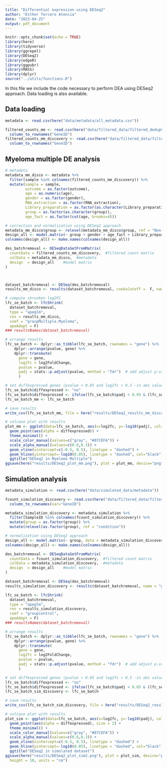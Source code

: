 ```yaml
---
title: "Differential expression using DESeq2"
author: "Esther Tercero Atencia"
date: "2023-04-25"
output: pdf_document
---
```


```r
knitr::opts_chunk$set(echo = TRUE)
library(here)
library(tidyverse)
library(ggrepel)
library(DESeq2)
library(edgeR)
library(ggpubr)
library(MASS)
library(dplyr)
source("../utils/functions.R")
```

In this file we include the code necessary to perform DEA using DESeq2 approach. Data loading is also available.

## Data loading

```r
metadata <- read.csv(here("data/metadata/all_metadata.csv"))

filtered_counts_mm <- read.csv(here("data/filtered_data/filtered_dedupCounts_mm.csv")) %>% 
  column_to_rownames("GeneID")
filtered_counts_mm_discovery <- read.csv(here("data/filtered_data/filtered_mm_discovery.csv")) %>% 
  column_to_rownames("GeneID")

```

## Myeloma multiple DE analysis

```r
# metadata
metadata_mm_disco <- metadata %>% 
  filter(sample %in% colnames(filtered_counts_mm_discovery)) %>%
  mutate(sample = sample,
         outcome = as.factor(outcome),
         age = as.numeric(age),
         gender = as.factor(gender),
         RNA_extraction = as.factor(RNA_extraction),
         Library_preparation = as.factor(as.character(Library_preparation)),
         group = as.factor(as.character(group)),
         age_fact = as.factor(cut(age, breaks=4)))
```


```r
# correction and normalization using DESeq2 approach
metadata_mm_disco$group <- relevel(metadata_mm_disco$group, ref = "Non-Cancer")
design_all <- model.matrix(~ group + gender + age_fact + Library_preparation, data = metadata_mm_disco) 
colnames(design_all) <- make.names(colnames(design_all))

des_batchremoval <- DESeqDataSetFromMatrix(
  countData = filtered_counts_mm_discovery,  #filtered count matrix
  colData = metadata_mm_disco,  #metadata
  design  = design_all    #model matrix 
)



dataset_batchremoval <- DESeq(des_batchremoval)
results_mm_disco <- results(dataset_batchremoval, cooksCutoff =  F, name = "groupMultiple.Myeloma")

# compute shrunken log2FC
lfc_se_batch <- lfcShrink(
  dataset_batchremoval,
  type = "apeglm",
  res = results_mm_disco,
  coef = "groupMultiple.Myeloma",
  apeAdapt = F)
### resultsNames(dataset_batchremoval)

# arrange results
lfc_se_batch <- dplyr::as_tibble(lfc_se_batch, rownames = "gene") %>%
    dplyr::arrange(pvalue, gene) %>%
    dplyr::transmute(
      gene = gene,
      log2fc = log2FoldChange,
      pvalue = pvalue,
      padj = stats::p.adjust(pvalue, method = "fdr")  # add adjust p-values
      )

# set diffexpressed genes (pvalue < 0.05 and log2fc > 0.5 -in abs value-)
lfc_se_batch$diffexpressed <- "no"
lfc_se_batch$diffexpressed <- ifelse(lfc_se_batch$padj < 0.05 & (lfc_se_batch$log2fc > 0.5 | lfc_se_batch$log2fc < -0.5) , "yes", "no")
lfc_se_batch_mm <- lfc_se_batch

# save results  
write_csv(lfc_se_batch_mm, file = here("results/DESeq2_results_mm_discovery.csv"))

# volcano plot with results
plot_mm <- ggplot(data=lfc_se_batch, aes(x=log2fc, y=-log10(padj), col=diffexpressed)) + 
  geom_point(aes(alpha = diffexpressed)) +
  theme_minimal() +
  scale_color_manual(values=c("gray", "#87CEFA")) +
  scale_alpha_manual(values=c(0.6,0.3)) +
  geom_vline(xintercept=c(-0.5, 0.5), linetype = "dashed") +
  geom_hline(yintercept=-log10(0.05), linetype = "dashed", col="black")+
  ggtitle("DESeq2 in Myeloma Multiple")
ggsave(here("results/DESeq2_plot_mm.png"), plot = plot_mm, device="png", dpi=600, bg = "white")
```


## Simulation analysis

```r
metadata_simulation <- read.csv(here("data/simulated_data/metadata"))

fcount_simulation_discovery <- read.csv(here("data/filtered_data/filtered_sim_discovery.csv")) %>% 
  column_to_rownames(var="GeneID")

metadata_simulation_discovery <- metadata_simulation %>% 
  filter(SampleID %in% colnames(fcount_simulation_discovery)) %>%
  mutate(group = as.factor(group)) %>%
  mutate(relevel(as.factor(group), ref = "condition"))
```

```r
# normalization using DESeq2 approach
design_all <- model.matrix(~ group, data = metadata_simulation_discovery) 
colnames(design_all) <- make.names(colnames(design_all))

des_batchremoval <- DESeqDataSetFromMatrix(
  countData = fcount_simulation_discovery,  #filtered count matrix
  colData = metadata_simulation_discovery,  #metadata
  design  = design_all    #model matrix 
)

dataset_batchremoval <- DESeq(des_batchremoval)
results_simulation_discovery <- results(dataset_batchremoval, name = "groupcontrol")

lfc_se_batch <- lfcShrink(
  dataset_batchremoval,
  type = "apeglm",
  res = results_simulation_discovery,
  coef = "groupcontrol",
  apeAdapt = F)
### resultsNames(dataset_batchremoval)

# arrange results
lfc_se_batch <- dplyr::as_tibble(lfc_se_batch, rownames = "gene") %>%
    dplyr::arrange(pvalue, gene) %>%
    dplyr::transmute(
      gene = gene,
      log2fc = log2FoldChange,
      pvalue = pvalue,
      padj = stats::p.adjust(pvalue, method = "fdr")  # add adjust p-values
      )

# set diffexpressed genes (pvalue < 0.05 and log2fc > 0.5 -in abs value-)
lfc_se_batch$diffexpressed <- "no"
lfc_se_batch$diffexpressed <- ifelse(lfc_se_batch$padj < 0.05 & (lfc_se_batch$log2fc > 0.5 | lfc_se_batch$log2fc < -0.5) , "yes", "no")
lfc_se_batch_sim_discovery <- lfc_se_batch

# save results
write_csv(lfc_se_batch_sim_discovery, file = here("results/DESeq2_results_sim_discovery.csv"))

# volcano plot with results
plot_sim <- ggplot(data=lfc_se_batch, aes(x=log2fc, y=-log10(padj), col=diffexpressed)) + 
  geom_point(aes(alpha = diffexpressed), size = 2) +
  theme_minimal() +
  scale_color_manual(values=c("gray", "#87CEFA")) +
  scale_alpha_manual(values=c(0.6,0.3)) +
  geom_vline(xintercept=c(-0.5, 0.5), linetype = "dashed") +
  geom_hline(yintercept=-log10(0.05), linetype = "dashed", col="black")+
  ggtitle("DESeq2 in simulated dataset")
ggsave(here("results/DESeq2_plot_sim2.png"), plot = plot_sim, device="png", dpi=600, bg = "white", width = 13,
  height = 10, units = "cm")

```
